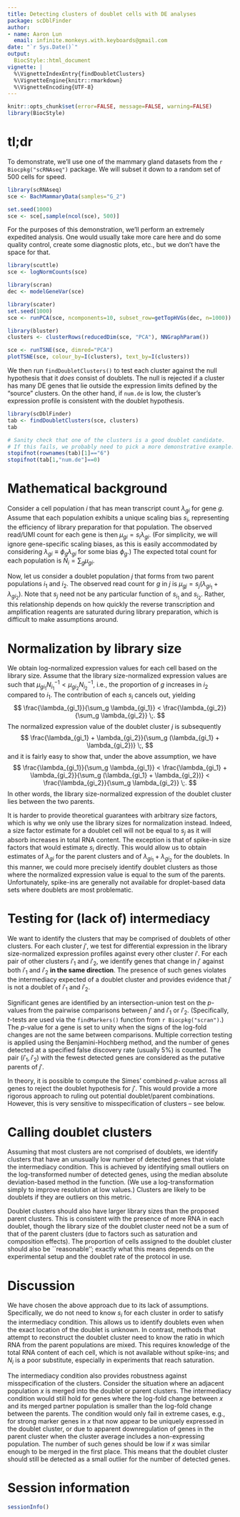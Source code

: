 ```yaml
---
title: Detecting clusters of doublet cells with DE analyses 
package: scDblFinder
author: 
- name: Aaron Lun
  email: infinite.monkeys.with.keyboards@gmail.com
date: "`r Sys.Date()`"
output:
  BiocStyle::html_document
vignette: |
  %\VignetteIndexEntry{findDoubletClusters}
  %\VignetteEngine{knitr::rmarkdown}
  %\VignetteEncoding{UTF-8}
---
```


```r
knitr::opts_chunk$set(error=FALSE, message=FALSE, warning=FALSE)
library(BiocStyle)
```

# tl;dr

To demonstrate, we'll use one of the mammary gland datasets from the `r Biocpkg("scRNAseq")` package.
We will subset it down to a random set of 500 cells for speed.

```r
library(scRNAseq)
sce <- BachMammaryData(samples="G_2")

set.seed(1000)
sce <- sce[,sample(ncol(sce), 500)]
```

For the purposes of this demonstration, we'll perform an extremely expedited analysis.
One would usually take more care here and do some quality control, 
create some diagnostic plots, etc., but we don't have the space for that.

```r
library(scuttle)
sce <- logNormCounts(sce)

library(scran)
dec <- modelGeneVar(sce)

library(scater)
set.seed(1000)
sce <- runPCA(sce, ncomponents=10, subset_row=getTopHVGs(dec, n=1000))

library(bluster)
clusters <- clusterRows(reducedDim(sce, "PCA"), NNGraphParam())

sce <- runTSNE(sce, dimred="PCA")
plotTSNE(sce, colour_by=I(clusters), text_by=I(clusters))
```

We then run `findDoubletClusters()` to test each cluster against the null hypothesis that it _does_ consist of doublets.
The null is rejected if a cluster has many DE genes that lie outside the expression limits defined by the "source" clusters.
On the other hand, if `num.de` is low, the cluster's expression profile is consistent with the doublet hypothesis.

```r
library(scDblFinder)
tab <- findDoubletClusters(sce, clusters)
tab
```

```r
# Sanity check that one of the clusters is a good doublet candidate.
# If this fails, we probably need to pick a more demonstrative example.
stopifnot(rownames(tab)[1]=="6")
stopifnot(tab[1,"num.de"]==0)
```

# Mathematical background

Consider a cell population $i$ that has mean transcript count $\lambda_{gi}$ for gene $g$.
Assume that each population exhibits a unique scaling bias $s_i$, representing the efficiency of library preparation for that population.
The observed read/UMI count for each gene is then $\mu_{gi}=s_i\lambda_{gi}$.
(For simplicity, we will ignore gene-specific scaling biases, as this is easily accommodated by considering $\lambda_{gi} \equiv \phi_g \lambda_{gi}$ for some bias $\phi_g$.)
The expected total count for each population is $N_i = \sum_g \mu_{gi}$.

Now, let us consider a doublet population $j$ that forms from two parent populations $i_1$ and $i_2$.
The observed read count for $g$ in $j$ is $\mu_{gj} = s_j (\lambda_{gi_1} + \lambda_{gi_2})$.
Note that $s_j$ need not be any particular function of $s_{i_1}$ and $s_{i_2}$.
Rather, this relationship depends on how quickly the reverse transcription and amplification reagents are saturated during library preparation, which is difficult to make assumptions around.

# Normalization by library size

We obtain log-normalized expression values for each cell based on the library size.
Assume that the library size-normalized expression values are such that $\mu_{gi_1}N_{i_1}^{-1} < \mu_{gi_2}N_{i_2}^{-1}$, 
i.e., the proportion of $g$ increases in $i_2$ compared to $i_1$.
The contribution of each $s_i$ cancels out, yielding
$$
\frac{\lambda_{gi_1}}{\sum_g \lambda_{gi_1}} < \frac{\lambda_{gi_2}}{\sum_g \lambda_{gi_2}} \;.
$$
The normalized expression value of the doublet cluster $j$ is subsequently 
$$
\frac{\lambda_{gi_1} + \lambda_{gi_2}}{\sum_g (\lambda_{gi_1} + \lambda_{gi_2})} \;,
$$
and it is fairly easy to show that, under the above assumption, we have
$$
\frac{\lambda_{gi_1}}{\sum_g \lambda_{gi_1}} < 
\frac{\lambda_{gi_1} + \lambda_{gi_2}}{\sum_g (\lambda_{gi_1} + \lambda_{gi_2})}  < 
\frac{\lambda_{gi_2}}{\sum_g \lambda_{gi_2}} \;.
$$
In other words, the library size-normalized expression of the doublet cluster lies between the two parents.

It is harder to provide theoretical guarantees with arbitrary size factors, which is why we only use the library sizes for normalization instead.
Indeed, a size factor estimate for a doublet cell will not be equal to $s_j$ as it will absorb increases in total RNA content.
The exception is that of spike-in size factors that would estimate $s_i$ directly.
This would allow us to obtain estimates of $\lambda_{gi}$ for the parent clusters and of $\lambda_{gi_1} + \lambda_{gi_2}$ for the doublets.
In this manner, we could more precisely identify doublet clusters as those where the normalized expression value is equal to the sum of the parents.
Unfortunately, spike-ins are generally not available for droplet-based data sets where doublets are most problematic.

# Testing for (lack of) intermediacy

We want to identify the clusters that may be comprised of doublets of other clusters.
For each cluster $j'$, we test for differential expression in the library size-normalized expression profiles against every other cluster $i'$.
For each pair of other clusters $i'_1$ and $i'_2$, we identify genes that change in $j'$ against both $i'_1$ and $i'_2$ **in the same direction**.
The presence of such genes violates the intermediacy expected of a doublet cluster and provides evidence that $j'$ is not a doublet of $i'_1$ and $i'_2$.

Significant genes are identified by an intersection-union test on the $p$-values from the pairwise comparisons between $j'$ and $i'_1$ or $i'_2$. 
(Specifically, $t$-tests are used via the `findMarkers()` function from `r Biocpkg("scran")`.)
The $p$-value for a gene is set to unity when the signs of the log-fold changes are not the same between comparisons.
Multiple correction testing is applied using the Benjamini-Hochberg method, and the number of genes detected at a specified false discovery rate (usually 5\%) is counted.
The pair $(i'_1, i'_2)$ with the fewest detected genes are considered as the putative parents of $j'$.

In theory, it is possible to compute the Simes' combined $p$-value across all genes to reject the doublet hypothesis for $j'$.
This would provide a more rigorous approach to ruling out potential doublet/parent combinations.
However, this is very sensitive to misspecification of clusters -- see below.

# Calling doublet clusters

Assuming that most clusters are not comprised of doublets, we identify clusters that have an unusually low number of detected genes that violate the intermediacy condition.
This is achieved by identifying small outliers on the log-transformed number of detected genes, using the median absolute deviation-based method in the \texttt{isOutlier} function.
(We use a log-transformation simply to improve resolution at low values.)
Clusters are likely to be doublets if they are outliers on this metric. 

Doublet clusters should also have larger library sizes than the proposed parent clusters.
This is consistent with the presence of more RNA in each doublet, though the library size of the doublet cluster need not be a sum of that of the parent clusters
(due to factors such as saturation and composition effects).
The proportion of cells assigned to the doublet cluster should also be ``reasonable'';
exactly what this means depends on the experimental setup and the doublet rate of the protocol in use.

# Discussion

We have chosen the above approach due to its lack of assumptions.
Specifically, we do not need to know $s_i$ for each cluster in order to satisfy the intermediacy condition.
This allows us to identify doublets even when the exact location of the doublet is unknown.
In contrast, methods that attempt to reconstruct the doublet cluster need to know the ratio in which RNA from the parent populations are mixed.
This requires knowledge of the total RNA content of each cell, which is not available without spike-ins;
and $N_i$ is a poor substitute, especially in experiments that reach saturation.

The intermediacy condition also provides robustness against misspecification of the clusters.
Consider the situation where an adjacent population $x$ is merged into the doublet or parent clusters.
The intermediacy condition would still hold for genes where the log-fold change between $x$ and its merged partner population is smaller than the log-fold change between the parents.
The condition would only fail in extreme cases, e.g., for strong marker genes in $x$ that now appear to be uniquely expressed in the doublet cluster,
or due to apparent downregulation of genes in the parent cluster when the cluster average includes a non-expressing population.
The number of such genes should be low if $x$ was similar enough to be merged in the first place.
This means that the doublet cluster should still be detected as a small outlier for the number of detected genes.

# Session information

```r
sessionInfo()
```
